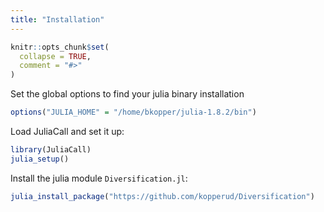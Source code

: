 ```yaml
---
title: "Installation"
---
```


```r
knitr::opts_chunk$set(
  collapse = TRUE,
  comment = "#>"
)
```
Set the global options to find your julia binary installation
```r
options("JULIA_HOME" = "/home/bkopper/julia-1.8.2/bin")
```
Load JuliaCall and set it up:
```r
library(JuliaCall)
julia_setup()
```
Install the julia module `Diversification.jl`:
```r
julia_install_package("https://github.com/kopperud/Diversification")
```


